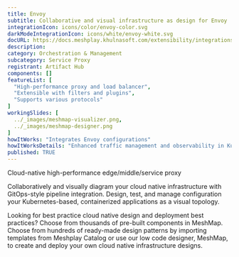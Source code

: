 ```yaml
---
title: Envoy
subtitle: Collaborative and visual infrastructure as design for Envoy
integrationIcon: icons/color/envoy-color.svg
darkModeIntegrationIcon: icons/white/envoy-white.svg
docURL: https://docs.meshplay.khulnasoft.com/extensibility/integrations/envoy
description: 
category: Orchestration & Management
subcategory: Service Proxy
registrant: Artifact Hub
components: []
featureList: [
  "High-performance proxy and load balancer",
  "Extensible with filters and plugins",
  "Supports various protocols"
]
workingSlides: [
  ../_images/meshmap-visualizer.png,
  ../_images/meshmap-designer.png
]
howItWorks: "Integrates Envoy configurations"
howItWorksDetails: "Enhanced traffic management and observability in Kubernetes"
published: TRUE
---
```

<p>
Cloud-native high-performance edge/middle/service proxy
</p>
<p>
    Collaboratively and visually diagram your cloud native infrastructure with GitOps-style pipeline integration. Design, test, and manage configuration your Kubernetes-based, containerized applications as a visual topology.
</p>
<p>
    Looking for best practice cloud native design and deployment best practices? Choose from thousands of pre-built components in MeshMap. Choose from hundreds of ready-made design patterns by importing templates from Meshplay Catalog or use our low code designer, MeshMap, to create and deploy your own cloud native infrastructure designs.
</p>
